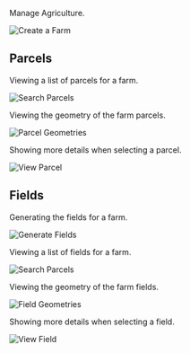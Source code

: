 
<Title>Agri Farms</Title>

<Subtitle>Manage Agriculture.</Subtitle>

![Create a Farm](/assets/docs/agribusiness/farms/farms1.png)

## Parcels

Viewing a list of parcels for a farm.

![Search Parcels](/assets/docs/agribusiness/farms/farms2.png)

Viewing the geometry of the farm parcels.

![Parcel Geometries](/assets/docs/agribusiness/farms/farms5.png)

Showing more details when selecting a parcel.

![View Parcel](/assets/docs/agribusiness/farms/farms3.png)

## Fields

Generating the fields for a farm.

![Generate Fields](/assets/docs/agribusiness/farms/farms4.png)

Viewing a list of fields for a farm.

![Search Parcels](/assets/docs/agribusiness/farms/farms6.png)

Viewing the geometry of the farm fields.

![Field Geometries](/assets/docs/agribusiness/farms/farms7.png)

Showing more details when selecting a field.

![View Field](/assets/docs/agribusiness/farms/farms8.png)
